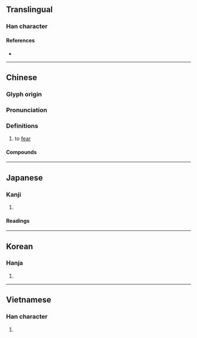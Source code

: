 {{also|惮}}
{{character info/new}}
==Translingual==

===Han character===
{{Han char|rn=61|rad=心|as=12|sn=15|four=96056|canj=PRRJ|ids=⿰忄單}}

====References====
* {{Han ref|kx=0403.010|dkj=11222|dj=0743.060|hdz=42354.080|uh=619A|ud=24986|bh=BCAA|bd=48298}}

----

==Chinese==
{{zh-forms|s=惮}}

===Glyph origin===
{{Han etym}}

===Pronunciation===
{{zh-pron
|m=dàn
|c=daan6
|mn=tōaⁿ
|mc=y
|oc=y
|cat=
}}

===Definitions===
{{zh-hanzi}}

# {{lb|zh|literary}} to [[fear]]

====Compounds====
{{zh-der|不憚|不憚其煩|不憚強禦|不憚煩|全無忌憚|動憚|忌憚|憚勞|憚服|憚煩|憚赫|毫無忌憚|無所忌憚|無所顧憚|益無忌憚|肆無忌憚|過勿憚改}}

----

==Japanese==

===Kanji===
{{ja-kanji|grade=|rs=心12}}

# {{defn|lang=ja|sort=心12}}

====Readings====
{{ja-readings
|on=たん, た, だん
|kun=はばか-る, はばか-り
}}

----

==Korean==

===Hanja===
{{ko-hanja|hangeul=탄|eumhun=|rv=tan|mr=t'an|y=than}}

# {{defn|lang=ko|sort=心12}}

----

==Vietnamese==

===Han character===
{{vi-hantu|[[dạn]], [[đạn]], [[đặn]]|rs=心12}}

# {{defn|lang=vi|sort=心12}}